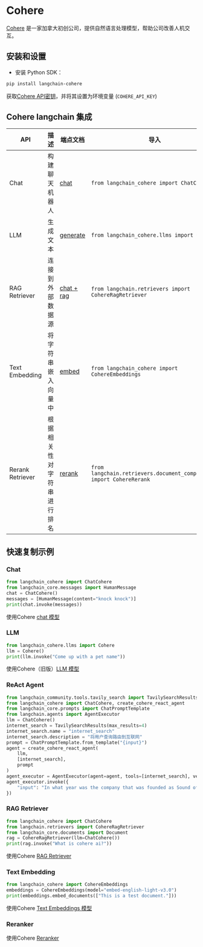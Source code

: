 # Cohere
[Cohere](https://cohere.ai/about) 是一家加拿大初创公司，提供自然语言处理模型，帮助公司改善人机交互。
## 安装和设置
- 安装 Python SDK：
```bash
pip install langchain-cohere
```
获取[Cohere API密钥](https://dashboard.cohere.ai/)，并将其设置为环境变量 (`COHERE_API_KEY`)
## Cohere langchain 集成
|API|描述|端点文档|导入|示例用法|
|---|---|---|---|---|
|Chat|构建聊天机器人|[chat](https://docs.cohere.com/reference/chat)|`from langchain_cohere import ChatCohere`|[cohere.ipynb](/docs/integrations/chat/cohere)|
|LLM|生成文本|[generate](https://docs.cohere.com/reference/generate)|`from langchain_cohere.llms import Cohere`|[cohere.ipynb](/docs/integrations/llms/cohere)|
|RAG Retriever|连接到外部数据源|[chat + rag](https://docs.cohere.com/reference/chat)|`from langchain.retrievers import CohereRagRetriever`|[cohere.ipynb](/docs/integrations/retrievers/cohere)|
|Text Embedding|将字符串嵌入向量中|[embed](https://docs.cohere.com/reference/embed)|`from langchain_cohere import CohereEmbeddings`|[cohere.ipynb](/docs/integrations/text_embedding/cohere)|
|Rerank Retriever|根据相关性对字符串进行排名|[rerank](https://docs.cohere.com/reference/rerank)|`from langchain.retrievers.document_compressors import CohereRerank`|[cohere.ipynb](/docs/integrations/retrievers/cohere-reranker)|
## 快速复制示例
### Chat
```python
from langchain_cohere import ChatCohere
from langchain_core.messages import HumanMessage
chat = ChatCohere()
messages = [HumanMessage(content="knock knock")]
print(chat.invoke(messages))
```
使用Cohere [chat 模型](/docs/integrations/chat/cohere)
### LLM
```python
from langchain_cohere.llms import Cohere
llm = Cohere()
print(llm.invoke("Come up with a pet name"))
```
使用Cohere（旧版）[LLM 模型](/docs/integrations/llms/cohere)
### ReAct Agent
```python
from langchain_community.tools.tavily_search import TavilySearchResults
from langchain_cohere import ChatCohere, create_cohere_react_agent
from langchain_core.prompts import ChatPromptTemplate
from langchain.agents import AgentExecutor
llm = ChatCohere()
internet_search = TavilySearchResults(max_results=4)
internet_search.name = "internet_search"
internet_search.description = "将用户查询路由到互联网"
prompt = ChatPromptTemplate.from_template("{input}")
agent = create_cohere_react_agent(
    llm,
    [internet_search],
    prompt
)
agent_executor = AgentExecutor(agent=agent, tools=[internet_search], verbose=True)
agent_executor.invoke({
    "input": "In what year was the company that was founded as Sound of Music added to the S&P 500?",
})
```
### RAG Retriever
```python
from langchain_cohere import ChatCohere
from langchain.retrievers import CohereRagRetriever
from langchain_core.documents import Document
rag = CohereRagRetriever(llm=ChatCohere())
print(rag.invoke("What is cohere ai?"))
```
使用Cohere [RAG Retriever](/docs/integrations/retrievers/cohere)
### Text Embedding
```python
from langchain_cohere import CohereEmbeddings
embeddings = CohereEmbeddings(model="embed-english-light-v3.0")
print(embeddings.embed_documents(["This is a test document."]))
```
使用Cohere [Text Embeddings 模型](/docs/integrations/text_embedding/cohere)
### Reranker
使用Cohere [Reranker](/docs/integrations/retrievers/cohere-reranker)